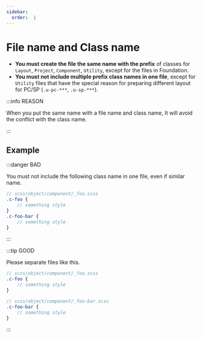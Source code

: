 ```yaml
---
sidebar:
  order:  1
---
```


# File name and Class name

- **You must create the file the same name with the prefix** of classes for `Layout`, `Project`, `Component`, `Utility`, except for the files in Foundation.
- **You must not include multiple prefix class names in one file**, except for `Utility` files that have the special reason for preparing different layout for PC/SP (`.u-pc-***`, `.u-sp-***`).

:::info REASON

When you put the same name with a file name and class name, It will avoid the conflict with the class name.

:::

## Example

:::danger BAD

You must not include the following class name in one file, even if similar name.

```scss
// scss/object/component/_foo.scss
.c-foo {
    // something style
}
.c-foo-bar {
    // something style
}
```

:::

:::tip GOOD

Please separate files like this.

```scss
// scss/object/component/_foo.scss
.c-foo {
    // something style
}
```

```scss
// scss/object/component/_foo-bar.scss
.c-foo-bar {
    // something style
}
```

:::
